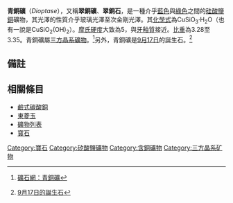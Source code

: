 {{Infobox mineral
| name        = 青銅礦
| category    = 矽酸鹽
| image       = Dioptasecongo2.jpg
| imagesize   = 200px 
| formula     = CuSiO<sub>3</sub>·H<sub>2</sub>O
| color       = 暗青色、祖母綠色
| system      = [[三方晶系|三方晶系]]
| fracture    = 貝殼狀
| mohs        = 5
| luster      = 玻璃光澤
| pleochroism = 強（Strong）
| streak      = 綠色
| gravity     = 3.28–3.35
| refractive = nω = 1.652 - 1.658 nε = 1.704 - 1.710
}}

'''青銅礦'''（''Dioptase''），又稱'''翠銅礦'''、'''翠銅石'''，是一種介乎[[藍色|藍色]]與[[綠色|綠色]]之間的[[硅酸鹽|硅酸鹽]][[銅|銅]]礦物，其光澤的性質介乎玻璃光澤至次金剛光澤。其[[化學式|化學式]]為CuSiO<sub>3</sub>·H<sub>2</sub>O（也有一說是CuSiO<sub>2</sub>(OH)<sub>2</sub>）。[[摩氏硬度|摩氏硬度]]大致為5，與[[牙釉質|牙釉質]]接近。[[比重|比重]]為3.28至3.35。青銅礦屬[[三方晶系|三方晶系]][[礦物|礦物]]。<ref>{{en}}[http://webmineral.com/data/Dioptase.shtml 礦石網：青銅礦]</ref>另外，青銅礦是[[9月17日|9月17日]]的誕生石。<ref>{{ja}}[http://ameblo.jp/hs-sakura/entry-10651906555.html 9月17日的誕生石]</ref>

==備註==
{{reflist}}

==相關條目==
*[[鹼式碳酸銅|鹼式碳酸銅]]
*[[東菱玉|東菱玉]]
*[[礦物列表|礦物列表]]
*[[寶石|寶石]]

{{mineral-stub}}
[[Category:寶石|Category:寶石]]
[[Category:矽酸鹽礦物|Category:矽酸鹽礦物]]
[[Category:含銅礦物|Category:含銅礦物]]
[[Category:三方晶系矿物|Category:三方晶系矿物]]